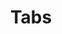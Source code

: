 ---
title: Tabs
description: Tabs make it easy to explore and switch between different views or functional aspects of an app or to browse categorized data sets.
---
